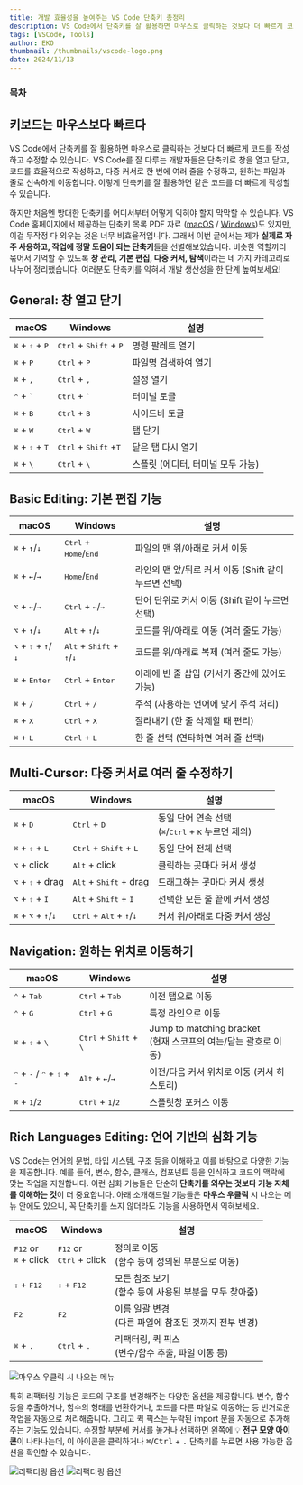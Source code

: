 ```yaml
---
title: 개발 효율성을 높여주는 VS Code 단축키 총정리
description: VS Code에서 단축키를 잘 활용하면 마우스로 클릭하는 것보다 더 빠르게 코드를 작성하고 수정할 수 있습니다. 이번 글에서는 제가 실제로 자주 사용하고, 작업에 정말 도움이 되는 단축키들을 선별해보았습니다.
tags: [VSCode, Tools]
author: EKO
thumbnail: /thumbnails/vscode-logo.png
date: 2024/11/13
---
```


### 목차

## 키보드는 마우스보다 빠르다

VS Code에서 단축키를 잘 활용하면 마우스로 클릭하는 것보다 더 빠르게 코드를 작성하고 수정할 수 있습니다. VS Code를 잘 다루는 개발자들은 단축키로 창을 열고 닫고, 코드를 효율적으로 작성하고, 다중 커서로 한 번에 여러 줄을 수정하고, 원하는 파일과 줄로 신속하게 이동합니다. 이렇게 단축키를 잘 활용하면 같은 코드를 더 빠르게 작성할 수 있습니다.

하지만 처음엔 방대한 단축키를 어디서부터 어떻게 익혀야 할지 막막할 수 있습니다. VS Code 홈페이지에서 제공하는 단축키 목록 PDF 자료
([macOS](https://code.visualstudio.com/shortcuts/keyboard-shortcuts-macos.pdf) / [Windows](https://code.visualstudio.com/shortcuts/keyboard-shortcuts-windows.pdf))도 있지만, 이걸 무작정 다 외우는 것은 너무 비효율적입니다. 그래서 이번 글에서는 제가 **실제로 자주 사용하고, 작업에 정말 도움이 되는 단축키**들을 선별해보았습니다. 비슷한 역할끼리 묶어서 기억할 수 있도록 **창 관리, 기본 편집, 다중 커서, 탐색**이라는 네 가지 카테고리로 나누어 정리했습니다. 여러분도 단축키를 익혀서 개발 생산성을 한 단계 높여보세요!

## General: 창 열고 닫기

| macOS                                      | Windows                                           | 설명                              |
| ------------------------------------------ | ------------------------------------------------- | --------------------------------- |
| <kbd>⌘</kbd> + <kbd>⇧</kbd> + <kbd>P</kbd> | <kbd>Ctrl</kbd> + <kbd>Shift</kbd> + <kbd>P</kbd> | 명령 팔레트 열기                  |
| <kbd>⌘</kbd> + <kbd>P</kbd>                | <kbd>Ctrl</kbd> + <kbd>P</kbd>                    | 파일명 검색하여 열기              |
| <kbd>⌘</kbd> + <kbd>,</kbd>                | <kbd>Ctrl</kbd> + <kbd>,</kbd>                    | 설정 열기                         |
| <kbd>⌃</kbd> + <kbd>`</kbd>                | <kbd>Ctrl</kbd> + <kbd>`</kbd>                    | 터미널 토글                       |
| <kbd>⌘</kbd> + <kbd>B</kbd>                | <kbd>Ctrl</kbd> + <kbd>B</kbd>                    | 사이드바 토글                     |
| <kbd>⌘</kbd> + <kbd>W</kbd>                | <kbd>Ctrl</kbd> + <kbd>W</kbd>                    | 탭 닫기                           |
| <kbd>⌘</kbd> + <kbd>⇧</kbd> + <kbd>T</kbd> | <kbd>Ctrl</kbd> + <kbd>Shift</kbd> +<kbd>T</kbd>  | 닫은 탭 다시 열기                 |
| <kbd>⌘</kbd> + <kbd>\\</kbd>               | <kbd>Ctrl</kbd> + <kbd>\\</kbd>                   | 스플릿 (에디터, 터미널 모두 가능) |

## Basic Editing: 기본 편집 기능

| macOS                                                    | Windows                                                       | 설명                                                 |
| -------------------------------------------------------- | ------------------------------------------------------------- | ---------------------------------------------------- |
| <kbd>⌘</kbd> + <kbd>↑</kbd>/<kbd>↓</kbd>                 | <kbd>Ctrl</kbd> + <kbd>Home</kbd>/<kbd>End</kbd>              | 파일의 맨 위/아래로 커서 이동                        |
| <kbd>⌘</kbd> + <kbd>←</kbd>/<kbd>→</kbd>                 | <kbd>Home</kbd>/<kbd>End</kbd>                                | 라인의 맨 앞/뒤로 커서 이동 (Shift 같이 누르면 선택) |
| <kbd>⌥</kbd> + <kbd>←</kbd>/<kbd>→</kbd>                 | <kbd>Ctrl</kbd> + <kbd>←</kbd>/<kbd>→</kbd>                   | 단어 단위로 커서 이동 (Shift 같이 누르면 선택)       |
| <kbd>⌥</kbd> + <kbd>↑</kbd>/<kbd>↓</kbd>                 | <kbd>Alt</kbd> + <kbd>↑</kbd>/<kbd>↓</kbd>                    | 코드를 위/아래로 이동 (여러 줄도 가능)               |
| <kbd>⌥</kbd> + <kbd>⇧</kbd> + <kbd>↑</kbd>/<kbd>↓</kbd>  | <kbd>Alt</kbd> + <kbd>Shift</kbd> + <kbd>↑</kbd>/<kbd>↓</kbd> | 코드를 위/아래로 복제 (여러 줄도 가능)               |
| <kbd>⌘</kbd> + <kbd>Enter</kbd>                          | <kbd>Ctrl</kbd> + <kbd>Enter</kbd>                            | 아래에 빈 줄 삽입 (커서가 중간에 있어도 가능)        |
| <kbd>⌘</kbd> + <kbd>/</kbd>                              | <kbd>Ctrl</kbd> + <kbd>/</kbd>                                | 주석 (사용하는 언어에 맞게 주석 처리)                |
| <kbd>⌘</kbd> + <kbd>X</kbd>                              | <kbd>Ctrl</kbd> + <kbd>X</kbd>                                | 잘라내기 (한 줄 삭제할 때 편리)                      |
| <kbd>⌘</kbd> + <kbd>L</kbd>                              | <kbd>Ctrl</kbd> + <kbd>L</kbd>                                | 한 줄 선택 (연타하면 여러 줄 선택)                   |

<Ads />

## Multi-Cursor: 다중 커서로 여러 줄 수정하기

| macOS                                                   | Windows                                                      | 설명                                                                              |
| ------------------------------------------------------- | ------------------------------------------------------------ | --------------------------------------------------------------------------------- |
| <kbd>⌘</kbd> + <kbd>D</kbd>                             | <kbd>Ctrl</kbd> + <kbd>D</kbd>                               | 동일 단어 연속 선택<br/>(<kbd>⌘</kbd>/<kbd>Ctrl</kbd> + <kbd>K</kbd> 누르면 제외) |
| <kbd>⌘</kbd> + <kbd>⇧</kbd> + <kbd>L</kbd>              | <kbd>Ctrl</kbd> + <kbd>Shift</kbd> + <kbd>L</kbd>            | 동일 단어 전체 선택                                                               |
| <kbd>⌥</kbd> + click                                    | <kbd>Alt</kbd> + click                                       | 클릭하는 곳마다 커서 생성                                                         |
| <kbd>⌥</kbd> + <kbd>⇧</kbd> + drag                      | <kbd>Alt</kbd> + <kbd>Shift</kbd> + drag                     | 드래그하는 곳마다 커서 생성                                                       |
| <kbd>⌥</kbd> + <kbd>⇧</kbd> + <kbd>I</kbd>              | <kbd>Alt</kbd> + <kbd>Shift</kbd> + <kbd>I</kbd>             | 선택한 모든 줄 끝에 커서 생성                                                     |
| <kbd>⌘</kbd> + <kbd>⌥</kbd> + <kbd>↑</kbd>/<kbd>↓</kbd> | <kbd>Ctrl</kbd> + <kbd>Alt</kbd> + <kbd>↑</kbd>/<kbd>↓</kbd> | 커서 위/아래로 다중 커서 생성                                                     |

## Navigation: 원하는 위치로 이동하기

| macOS                                                                    | Windows                                            | 설명                                                               |
| ------------------------------------------------------------------------ | -------------------------------------------------- | ------------------------------------------------------------------ |
| <kbd>⌃</kbd> + <kbd>Tab</kbd>                                            | <kbd>Ctrl</kbd> + <kbd>Tab</kbd>                   | 이전 탭으로 이동                                                   |
| <kbd>⌃</kbd> + <kbd>G</kbd>                                              | <kbd>Ctrl</kbd> + <kbd>G</kbd>                     | 특정 라인으로 이동                                                 |
| <kbd>⌘</kbd> + <kbd>⇧</kbd> + <kbd>\\</kbd>                              | <kbd>Ctrl</kbd> + <kbd>Shift</kbd> + <kbd>\\</kbd> | Jump to matching bracket<br/>(현재 스코프의 여는/닫는 괄호로 이동) |
| <kbd>⌃</kbd> + <kbd>-</kbd> / <kbd>⌃</kbd> + <kbd>⇧</kbd> + <kbd>-</kbd> | <kbd>Alt</kbd> + <kbd>←</kbd>/<kbd>→</kbd>         | 이전/다음 커서 위치로 이동 (커서 히스토리)                         |
| <kbd>⌘</kbd> + <kbd>1</kbd>/<kbd>2</kbd>                                 | <kbd>Ctrl</kbd> + <kbd>1</kbd>/<kbd>2</kbd>        | 스플릿창 포커스 이동                                               |

## Rich Languages Editing: 언어 기반의 심화 기능

VS Code는 언어의 문법, 타입 시스템, 구조 등을 이해하고 이를 바탕으로 다양한 기능을 제공합니다. 예를 들어, 변수, 함수, 클래스, 컴포넌트 등을 인식하고 코드의 맥락에 맞는 작업을 지원합니다. 이런 심화 기능들은 단순히 **단축키를 외우는 것보다 기능 자체를 이해하는 것**이 더 중요합니다. 아래 소개해드릴 기능들은 **마우스 우클릭** 시 나오는 메뉴 안에도 있으니, 꼭 단축키를 쓰지 않더라도 기능을 사용하면서 익혀보세요.

| macOS                                      | Windows                                       | 설명                                                     |
| ------------------------------------------ | --------------------------------------------- | -------------------------------------------------------- |
| <kbd>F12</kbd> or<br/><kbd>⌘</kbd> + click | <kbd>F12</kbd> or<br/><kbd>Ctrl</kbd> + click | 정의로 이동<br/>(함수 등이 정의된 부분으로 이동)         |
| <kbd>⇧</kbd> + <kbd>F12</kbd>              | <kbd>⇧</kbd> + <kbd>F12</kbd>                 | 모든 참조 보기<br/>(함수 등이 사용된 부분을 모두 찾아줌) |
| <kbd>F2</kbd>                              | <kbd>F2</kbd>                                 | 이름 일괄 변경<br/>(다른 파일에 참조된 것까지 전부 변경) |
| <kbd>⌘</kbd> + <kbd>.</kbd>                | <kbd>Ctrl</kbd> + <kbd>.</kbd>                | 리팩터링, 퀵 픽스<br/>(변수/함수 추출, 파일 이동 등)     |

<Image
  src="/vs-code-keyboard-shortcuts/01.png"
  alt="마우스 우클릭 시 나오는 메뉴"
  caption="마우스 우클릭 시 나오는 메뉴에도 있어요."
  fullWidth={false}
/>

특히 리팩터링 기능은 코드의 구조를 변경해주는 다양한 옵션을 제공합니다. 변수, 함수 등을 추출하거나, 함수의 형태를 변환하거나, 코드를 다른 파일로 이동하는 등 번거로운 작업을 자동으로 처리해줍니다. 그리고 퀵 픽스는 누락된 import 문을 자동으로 추가해주는 기능도 있습니다. 수정할 부분에 커서를 놓거나 선택하면 왼쪽에 💡 **전구 모양 아이콘**이 나타나는데, 이 아이콘을 클릭하거나 <kbd>⌘</kbd>/<kbd>Ctrl</kbd> + <kbd>.</kbd> 단축키를 누르면 사용 가능한 옵션을 확인할 수 있습니다.

<Image
  src="/vs-code-keyboard-shortcuts/02.png"
  alt="리팩터링 옵션"
  caption="왼쪽의 전구 아이콘을 눌러보세요."
/>
<Image
  src="/vs-code-keyboard-shortcuts/03.png"
  alt="리팩터링 옵션"
  caption="리팩터링 메뉴가 열립니다."
  fullWidth={false}
/>
